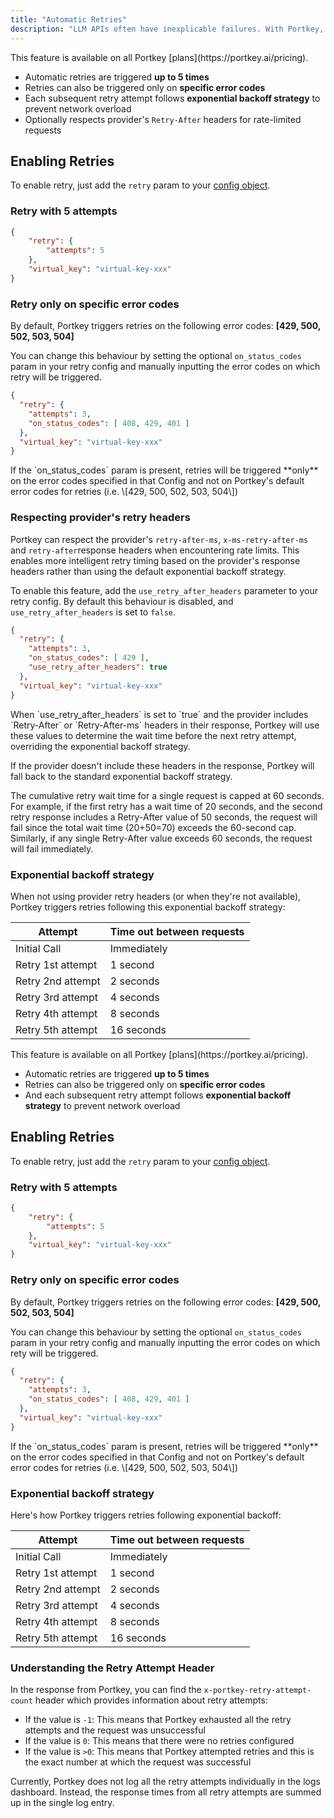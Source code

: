 ```yaml
---
title: "Automatic Retries"
description: "LLM APIs often have inexplicable failures. With Portkey, you can rescue a substantial number of your requests with our in-built automatic retries feature. "
---
```


<Info>
  This feature is available on all Portkey [plans](https://portkey.ai/pricing).
</Info>

* Automatic retries are triggered **up to 5 times**
* Retries can also be triggered only on **specific error codes**
* Each subsequent retry attempt follows **exponential backoff strategy** to prevent network overload
* Optionally respects provider's `Retry-After` headers for rate-limited requests

## Enabling Retries

To enable retry, just add the `retry` param to your [config object](/api-reference/config-object).

### Retry with 5 attempts

```JSON
{
    "retry": {
        "attempts": 5
    },
    "virtual_key": "virtual-key-xxx"
}
```

### Retry only on specific error codes

By default, Portkey triggers retries on the following error codes: **\[429, 500, 502, 503, 504\]**

You can change this behaviour by setting the optional `on_status_codes` param in your retry config and manually inputting the error codes on which retry will be triggered.


```JSON
{
  "retry": {
    "attempts": 3,
    "on_status_codes": [ 408, 429, 401 ]
  },
  "virtual_key": "virtual-key-xxx"
}
```

<Info>
  If the `on_status_codes` param is present, retries will be triggered **only** on the error codes specified in that Config and not on Portkey's default error codes for retries (i.e. \[429, 500, 502, 503, 504\])
</Info>

### Respecting provider's retry headers

Portkey can respect the provider's `retry-after-ms`, `x-ms-retry-after-ms` and `retry-after`response headers when encountering rate limits. This enables more intelligent retry timing based on the provider's response headers rather than using the default exponential backoff strategy.

To enable this feature, add the `use_retry_after_headers` parameter to your retry config. By default this behaviour is disabled, and `use_retry_after_headers` is set to `false`.

```JSON
{
  "retry": {
    "attempts": 3,
    "on_status_codes": [ 429 ],
    "use_retry_after_headers": true
  },
  "virtual_key": "virtual-key-xxx"
}
```

<Info>
When `use_retry_after_headers` is set to `true` and the provider includes `Retry-After` or `Retry-After-ms` headers in their response, Portkey will use these values to determine the wait time before the next retry attempt, overriding the exponential backoff strategy.

If the provider doesn't include these headers in the response, Portkey will fall back to the standard exponential backoff strategy.

The cumulative retry wait time for a single request is capped at 60 seconds. For example, if the first retry has a wait time of 20 seconds, and the second retry response includes a Retry-After value of 50 seconds, the request will fail since the total wait time (20+50=70) exceeds the 60-second cap. Similarly, if any single Retry-After value exceeds 60 seconds, the request will fail immediately.

</Info>

### Exponential backoff strategy

When not using provider retry headers (or when they're not available), Portkey triggers retries following this exponential backoff strategy:

| Attempt           | Time out between requests |
| ----------------- | ------------------------- |
| Initial Call      | Immediately               |
| Retry 1st attempt | 1 second                  |
| Retry 2nd attempt | 2 seconds                 |
| Retry 3rd attempt | 4 seconds                 |
| Retry 4th attempt | 8 seconds                 |
| Retry 5th attempt | 16 seconds                |




<Info>
  This feature is available on all Portkey [plans](https://portkey.ai/pricing).
</Info>

* Automatic retries are triggered **up to 5 times**
* Retries can also be triggered only on **specific error codes**
* And each subsequent retry attempt follows **exponential backoff strategy** to prevent network overload

## Enabling Retries

To enable retry, just add the `retry` param to your [config object](/api-reference/config-object).

### Retry with 5 attempts

```JSON
{
    "retry": {
        "attempts": 5
    },
    "virtual_key": "virtual-key-xxx"
}
```

### Retry only on specific error codes

By default, Portkey triggers retries on the following error codes: **\[429, 500, 502, 503, 504\]**

You can change this behaviour by setting the optional `on_status_codes` param in your retry config and manually inputting the error codes on which rety will be triggered.


```JSON
{
  "retry": {
    "attempts": 3,
    "on_status_codes": [ 408, 429, 401 ]
  },
  "virtual_key": "virtual-key-xxx"
}
```

<Info>
  If the `on_status_codes` param is present, retries will be triggered **only** on the error codes specified in that Config and not on Portkey's default error codes for retries (i.e. \[429, 500, 502, 503, 504\])
</Info>

### Exponential backoff strategy

Here's how Portkey triggers retries following exponential backoff:

| Attempt           | Time out between requests |
| ----------------- | ------------------------- |
| Initial Call      | Immediately               |
| Retry 1st attempt | 1 second                  |
| Retry 2nd attempt | 2 seconds                 |
| Retry 3rd attempt | 4 seconds                 |
| Retry 4th attempt | 8 seconds                 |
| Retry 5th attempt | 16 seconds                |

### Understanding the Retry Attempt Header

In the response from Portkey, you can find the `x-portkey-retry-attempt-count` header which provides information about retry attempts:

- If the value is `-1`: This means that Portkey exhausted all the retry attempts and the request was unsuccessful
- If the value is `0`: This means that there were no retries configured
- If the value is `>0`: This means that Portkey attempted retries and this is the exact number at which the request was successful

<Note>
Currently, Portkey does not log all the retry attempts individually in the logs dashboard. Instead, the response times from all retry attempts are summed up in the single log entry.
</Note>

